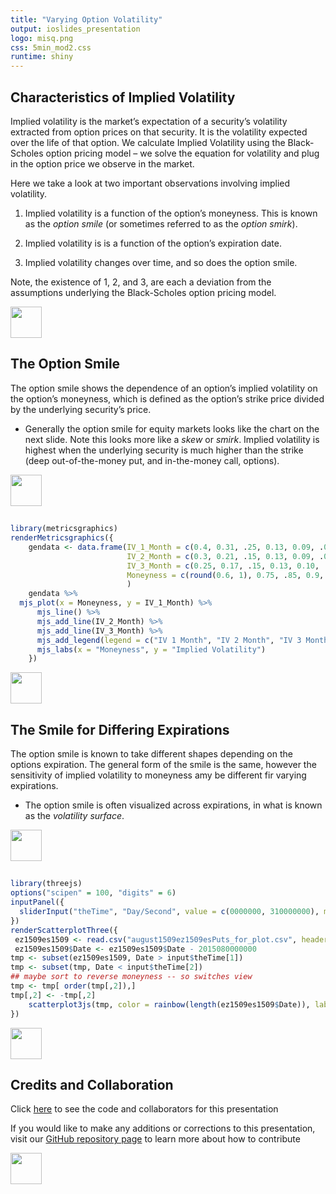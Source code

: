 ```yaml
---
title: "Varying Option Volatility"
output: ioslides_presentation
logo: misq.png
css: 5min_mod2.css
runtime: shiny
---
```


## Characteristics of Implied Volatility

Implied volatility is the market's expectation of a security's volatility extracted from option prices on that security.  It is the volatility expected over the life of that option.  We calculate Implied Volatility using the Black-Scholes option pricing model -- we solve the equation for volatility and plug in the option price we observe in the market.  

Here we take a look at two important observations involving implied volatility.

1. Implied volatility is a function of the option's moneyness.  This is known as the *option smile* (or sometimes referred to as the *option smirk*).

2. Implied volatility is is a function of the option's expiration date.  

3. Implied volatility changes over time, and so does the option smile. 

Note, the existence of 1, 2, and 3, are each a deviation from the assumptions underlying the Black-Scholes option pricing model. 

<div class="MIfooter"><img src="mi.png" style="height:50px;"></div> 

## The Option Smile

The option smile shows the dependence of an option's implied volatility on the option's moneyness, which is defined as the option's strike price divided by the underlying security's price.  

-  Generally the option smile for equity markets looks like the chart on the next slide. Note this looks more like a *skew* or *smirk*.  Implied volatility is highest when the underlying security is much higher than the strike (deep out-of-the-money put, and in-the-money call, options).  

<div class="MIfooter"><img src="mi.png" style="height:50px;"></div> 


##

```r
library(metricsgraphics)
renderMetricsgraphics({
    gendata <- data.frame(IV_1_Month = c(0.4, 0.31, .25, 0.13, 0.09, .05),
                          IV_2_Month = c(0.3, 0.21, .15, 0.13, 0.09, .08),
                          IV_3_Month = c(0.25, 0.17, .15, 0.13, 0.10, .09),
                          Moneyness = c(round(0.6, 1), 0.75, .85, 0.9, 1.05, 1.15)
                          )
    gendata %>%
  mjs_plot(x = Moneyness, y = IV_1_Month) %>%
      mjs_line() %>%
      mjs_add_line(IV_2_Month) %>%
      mjs_add_line(IV_3_Month) %>%
      mjs_add_legend(legend = c("IV 1 Month", "IV 2 Month", "IV 3 Month")) %>%
      mjs_labs(x = "Moneyness", y = "Implied Volatility")
    })

```

<div class="MIfooter"><img src="mi.png" style="height:50px;"></div> 

## The Smile for Differing Expirations

The option smile is known to take different shapes depending on the options expiration.  The general form of the smile is the same, however the sensitivity of implied volatility to moneyness amy be different fir varying expirations.  

-  The option smile is often visualized across expirations, in what is known as the *volatility surface*.  



<div class="MIfooter"><img src="mi.png" style="height:50px;"></div> 

##

```r

library(threejs)
options("scipen" = 100, "digits" = 6)
inputPanel({
  sliderInput("theTime", "Day/Second", value = c(0000000, 310000000), min = 0000000, max = 3100000, animate = animationOptions(interval = 300), sep = "", step = 60)
})
renderScatterplotThree({
 ez1509es1509 <- read.csv("august1509ez1509esPuts_for_plot.csv", header = TRUE)[, -1]
 ez1509es1509$Date <- ez1509es1509$Date - 2015080000000
tmp <- subset(ez1509es1509, Date > input$theTime[1])
tmp <- subset(tmp, Date < input$theTime[2])
## maybe sort to reverse moneyness -- so switches view
tmp <- tmp[ order(tmp[,2]),]
tmp[,2] <- -tmp[,2]
    scatterplot3js(tmp, color = rainbow(length(ez1509es1509$Date)), labels = c("Time", "-Moneyness", "Implied Volatility"))
})
```

<div class="MIfooter"><img src="mi.png" style="height:50px;"></div> 




## Credits and Collaboration

Click [here](https://github.com/FinancialMarkets/5MinuteFinance/blob/master/Options/stochastic_vol/stoch_vol.Rmd) to see the code and collaborators for this presentation

If you would like to make any additions or corrections to this presentation, visit our [GitHub repository page](https://github.com/FinancialMarkets/5MinuteFinance#how-to-contribute) to learn more about how to contribute

<div class="MIfooter"><img src="mi.png" style="height:50px;"></div> 
